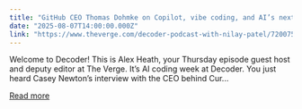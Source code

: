 ```yaml
---
title: "GitHub CEO Thomas Dohmke on Copilot, vibe coding, and AI’s next chapter"
date: "2025-08-07T14:00:00.000Z"
link: "https://www.theverge.com/decoder-podcast-with-nilay-patel/720075/github-ceo-thomas-dohmke-ai-coding-copilot-openai-interview"
---
```


Welcome to Decoder! This is Alex Heath, your Thursday episode guest host and deputy editor at The Verge.
It’s AI coding week at Decoder. You just heard Casey Newton’s interview with the CEO behind Cur...

[Read more](https://www.theverge.com/decoder-podcast-with-nilay-patel/720075/github-ceo-thomas-dohmke-ai-coding-copilot-openai-interview)
